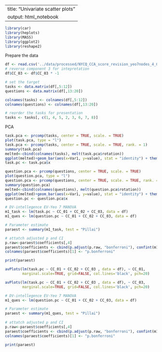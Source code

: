 --
title: "Univariate scatter plots"
output: html_notebook
---

```r
library(car)
library(heplots)
library(MASS)
library(ggplot2)
library(reshape2)
```

Prepare the data
```r
df <- read.csv('../data/processed/NYCQ_CCA_score_revision_yeo7nodes_4_0.8_0.5.csv', header = TRUE, sep = ',')
# reverse component 3 for intepretation
df$CC_03 <- df$CC_03 * -1
```
```r
# set the target
tasks <- data.matrix(df[,5:12])
questions <- data.matrix(df[,13:20])

colnames(tasks) <- colnames(df[,5:12])
colnames(questions) <- colnames(df[,13:20])

# reorder the tasks for presentation
tasks <- tasks[, c(1, 4, 5, 2, 3, 6, 7, 8)]
```
PCA
```r
task.pca <- prcomp(tasks, center = TRUE, scale. = TRUE)
plot(task.pca, type = "l")
task.pca <- prcomp(tasks, center = TRUE, scale. = TRUE, rank. = 1)
summary(task.pca)
melted<-cbind(colnames(tasks), melt(task.pca$rotation))
ggplot(melted)+geom_bar(aes(x=Var1, y=value), stat = "identity") + theme_classic()
task.pc <- task.pca$x
```


```r
question.pca <- prcomp(questions, center = TRUE, scale. = TRUE)
plot(question.pca, type = "l")
question.pca <- prcomp(questions, center = TRUE, scale. = TRUE, rank. = 1)
summary(question.pca)
melted<-cbind(colnames(questions), melt(question.pca$rotation))
ggplot(melted)+geom_bar(aes(x=Var1, y=value), stat = "identity") + theme_classic()
question.pc <- question.pca$x
```

```r
# DV-intellegence EV-Yeo 7 MANOVA
m1_task <- lm(task.pc ~ CC_01 + CC_02 + CC_03, data = df)
m1_ques <- lm(question.pc ~ CC_01 + CC_02 + CC_03, data = df)

# Parameter estimate
paraest <- summary(m1_task, test = "Pillai")

# attatch adjusted p and CI
p.raw<-paraest$coefficients[,4]
paraest$coefficients <- cbind(p.adjust(p.raw, "bonferroni"), confint(m1_task), paraest$coefficients)
colnames(paraest$coefficients)[1] <- "p.bonferroni"

print(paraest)

avPlots(lm(task.pc ~ CC_01 + CC_02 + CC_03 , data = df), ~ CC_01, 
        marginal.scale=TRUE, grid=FALSE, col.lines='black', pch=20)

avPlots(lm(task.pc ~ CC_01 + CC_02 + CC_03 , data = df), ~ CC_03, 
        marginal.scale=TRUE, grid=FALSE, col.lines='black', pch=20)
```
```r
# DV-intellegence EV-Yeo 7 MANOVA
m1_ques <- lm(question.pc ~ CC_01 + CC_02 + CC_03, data = df)

# Parameter estimate
paraest <- summary(m1_ques, test = "Pillai")
  
# attatch adjusted p and CI
p.raw<-paraest$coefficients[,4]
paraest$coefficients <- cbind(p.adjust(p.raw, "bonferroni"), confint(m1_ques), paraest$coefficients)
colnames(paraest$coefficients)[1] <- "p.bonferroni"

print(paraest)
```